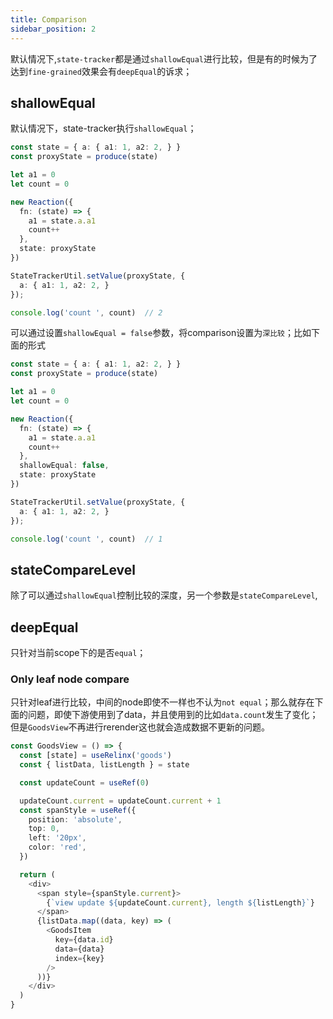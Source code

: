```yaml
---
title: Comparison
sidebar_position: 2
---
```


默认情况下,`state-tracker`都是通过`shallowEqual`进行比较，但是有的时候为了达到`fine-grained`效果会有`deepEqual`的诉求；


## shallowEqual

默认情况下，state-tracker执行`shallowEqual`；

```ts
const state = { a: { a1: 1, a2: 2, } }
const proxyState = produce(state)

let a1 = 0
let count = 0

new Reaction({
  fn: (state) => {
    a1 = state.a.a1
    count++
  },
  state: proxyState
})

StateTrackerUtil.setValue(proxyState, {
  a: { a1: 1, a2: 2, }
});

console.log('count ', count)  // 2
```

可以通过设置`shallowEqual = false`参数，将comparison设置为`深比较`；比如下面的形式

```ts
const state = { a: { a1: 1, a2: 2, } }
const proxyState = produce(state)

let a1 = 0
let count = 0

new Reaction({
  fn: (state) => {
    a1 = state.a.a1
    count++
  },
  shallowEqual: false,
  state: proxyState
})

StateTrackerUtil.setValue(proxyState, {
  a: { a1: 1, a2: 2, }
});

console.log('count ', count)  // 1
```

## stateCompareLevel

除了可以通过`shallowEqual`控制比较的深度，另一个参数是`stateCompareLevel`,

## deepEqual

只针对当前scope下的是否`equal`；

### Only leaf node compare
只针对leaf进行比较，中间的node即使不一样也不认为`not equal`；那么就存在下面的问题，即使下游使用到了data，并且使用到的比如`data.count`发生了变化；但是`GoodsView`不再进行rerender这也就会造成数据不更新的问题。

```ts
const GoodsView = () => {
  const [state] = useRelinx('goods')
  const { listData, listLength } = state

  const updateCount = useRef(0)

  updateCount.current = updateCount.current + 1
  const spanStyle = useRef({
    position: 'absolute',
    top: 0,
    left: '20px',
    color: 'red',
  })

  return (
    <div>
      <span style={spanStyle.current}>
        {`view update ${updateCount.current}, length ${listLength}`}
      </span>
      {listData.map((data, key) => (
        <GoodsItem
          key={data.id}
          data={data}
          index={key}
        />
      ))}
    </div>
  )
}
```